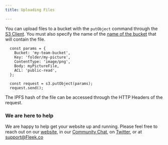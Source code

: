 ```yaml
---
title: Uploading Files

---
```


You can upload files to a bucket with the `putObject` command through the [S3 Client](/Storage/s3Integration/CreatingAClientInstance).
You must also specify the name of the [name of the bucket](/Storage/s3Integration/FetchingBuckets) that will contain the file.

```
  const params = {
    Bucket: 'my-team-bucket',
    Key: 'folder/my-picture',
    ContentType: 'image/png',
    Body: myPictureFile,
    ACL: 'public-read',
  };

  const request = s3.putObject(params);
  request.send();
```

The IPFS hash of the file can be accessed through the HTTP Headers of the request.

### We are here to help

We are happy to help get your website up and running. Please feel free to reach out on our [website](https://Fleek.co), in our [Community Chat](https://join.slack.com/t/fleek-public/shared_invite/zt-bxna7y1d-PbVdut4rgHt5jM6Zjg9g9A), on [Twitter](https://twitter.com/FleekHQ), or at support@Fleek.co
